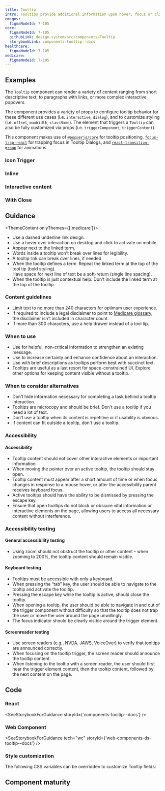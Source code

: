 ```yaml
---
title: Tooltip
intro: Tooltips provide additional information upon hover, focus or click. The information should be contextual, useful, and nonessential information.
cmsgov:
  figmaNodeId: 7-105
core:
  figmaNodeId: 7-105
  githubLink: design-system/src/components/Tooltip
  storybookLink: components-tooltip--docs
healthcare:
  figmaNodeId: 7-105
medicare:
  figmaNodeId: 7-105
---
```


## Examples

The `Tooltip` component can render a variety of content ranging from short descriptive text, to paragraphs with links, or more complex interactive popovers.

The component provides a variety of props to configure tooltip behavior for these different use cases (i.e. `interactive`, `dialog`), and to customize styling (i.e. `offset`, `maxWidth`, `className`). The element that triggers a `Tooltip` can also be fully customized via props (i.e. `triggerComponent`, `triggerContent`).

This component makes use of [`@popperjs/core`](https://popper.js.org/docs/v2/) for tooltip positioning, [`focus-trap-react`](https://github.com/focus-trap/focus-trap-react#readme) for trapping focus in Tooltip Dialogs, and [`react-transition-group`](http://reactcommunity.org/react-transition-group/css-transition) for animations.

### Icon Trigger

<StorybookExample
  componentName="icon tooltip"
  sourceFilePath="components/Tooltip/Tooltip.tsx"
  storyId="components-tooltip--icon-trigger"
/>

### Inline

<StorybookExample
  componentName="inline tooltip"
  sourceFilePath="components/Tooltip/Tooltip.tsx"
  storyId="components-tooltip--inline-trigger"
/>

### Interactive content

<StorybookExample
  componentName="interactive tooltip"
  sourceFilePath="components/Tooltip/Tooltip.tsx"
  storyId="components-tooltip--interactive-content"
  minHeight={350}
/>

### With Close

<StorybookExample
  componentName="tooltip with close"
  sourceFilePath="components/Tooltip/Tooltip.tsx"
  storyId="components-tooltip--tooltip-with-close-button"
  minHeight={350}
/>

## Guidance

<ThemeContent onlyThemes={['medicare']}>

- Use a dashed underline link design.
- Use a hover over interaction on desktop and click to activate on mobile.
- Appear next to the linked term.
- Words inside a tooltip won't break over lines for legibility.
- A tooltip link can break over lines, if needed.
- When the tooltip defines a term: Repeat the linked term at the top of the tool tip (bold styling).<br />
  Have space for next line of text be a soft-return (single line spacing).
- When the tooltip is just contextual help: Don't include the linked term at the top of the tooltip.

### Content guidelines

- Limit text to no more than 240 characters for optimum user experience.
- If required to include a legal disclaimer to point to [Medicare glossary](https://www.medicare.gov/glossary), the disclaimer isn't included in character count.
- If more than 300 characters, use a help drawer instead of a tool tip.

</ThemeContent>

### When to use

- Use for helpful, non-critical information to strengthen an existing message.
- Use to increase certainty and enhance confidence about an interaction.
- Use with brief descriptions as tooltips perform best with succinct text.
- Tooltips are useful as a last resort for space-constrained UI. Explore other options for keeping content visible without a tooltip.

### When to consider alternatives

- Don’t hide information necessary for completing a task behind a tooltip interaction.
- Tooltips are microcopy and should be brief. Don't use a tooltip if you need a lot of text.
- Don’t use a tooltip when its content is repetitive or if usability is obvious.
- If content can fit outside a tooltip, don't use a tooltip.

### Accessibility

#### Accessibility 
- Tooltip content should not cover other interactive elements or important information.
- When moving the pointer over an active tooltip, the tooltip should stay open.
- Tooltip content must appear after a short amount of time or when focus changes in response to a mouse hover, or after the accessibility parent receives keyboard focus.
- Active tooltips should have the ability to be dismissed by pressing the escape key. 
- Ensure that open tooltips do not block or obscure vital information or interactive elements on the page, allowing users to access all necessary content without interference.

### Accessibility testing

#### General accessibility testing
- Using zoom should not obstruct the tooltip or other content – when zooming to 200%, the tooltip content should remain visible.

#### Keyboard testing
- Tooltips must be accessible with only a keyboard. 
- When pressing the “tab” key, the user should be able to navigate to the tooltip and activate the tooltip.
- Pressing the escape key while the tooltip is active, should close the tooltip.
- When opening a tooltip, the user should be able to navigate in and out of the trigger component without difficulty so that the tooltip does not trap the user or move the user around the page unwillingly. 
- The focus indicator should be clearly visible around the trigger element. 

#### Screenreader testing
- Use screen readers (e.g., NVDA, JAWS, VoiceOver) to verify that tooltips are announced correctly.
- When focusing on the tooltip trigger, the screen reader should announce the tooltip content.
- When listening to the tooltip with a screen reader, the user should first hear the trigger element content, then the tooltip content, followed by the next content on the page.

## Code

### React

<SeeStorybookForGuidance storyId={'components-tooltip--docs'} />

### Web Component

<SeeStorybookForGuidance tech="wc" storyId={'web-components-ds-tooltip--docs'} />

### Style customization

The following CSS variables can be overridden to customize Tooltip fields:

<ComponentThemeOptions componentname="tooltip" />

## Component maturity

<MaturityChecklist
  a11yStandards={true}
  color={true}
  forcedColors={true}
  screenReaders={true}
  keyboardNavigable={true}
  storybook={true}
  responsive={true}
  spanish={null}
  completeUiKit={false}
  responsiveUiKit={false}
  tokensInCode={true}
  tokensInSketch={true}
/>
